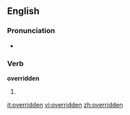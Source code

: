 ==English==

===Pronunciation===
*{{IPA|/'ovəɻɪdən/}}

===Verb===
'''overridden'''

# {{past participle of| to [[override]]}}

[[it:overridden]]
[[vi:overridden]]
[[zh:overridden]]
